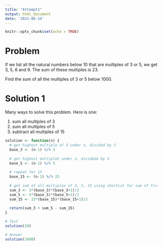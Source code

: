```yaml
---
title: "Attempt1"
output: html_document
date: '2022-06-24'
---
```


```r
knitr::opts_chunk$set(echo = TRUE)
```

# Problem
If we list all the natural numbers below 10 that are multiples of 3 or 5, we get 3, 5, 6 and 9. The sum of these multiples is 23.

Find the sum of all the multiples of 3 or 5 below 1000.

# Solution 1

Many ways to solve this problem. Here is one:

1. sum all multiples of 3
2. sum all multiples of 5
3. subtract all multiples of 15


```r

solution <- function(n) {
  # get highest multiple of 3 under n, divided by 3
  base_3 <- (n-1) %/% 3
  
  # get highest multiple5 under n, dividede by 5
  base_5 <- (n-1) %/% 5
  
  # repeat for 15
  base_15 <- (n-1) %/% 15
  
  # get sum of all multiples of 3, 5, 15 using shortcut for sum of first n natural numbers
  sum_3 <- 3*(base_3)*(base_3+1)/2
  sum_5 <- 5*(base_5)*(base_5+1)/2
  sum_15 <- 15*(base_15)*(base_15+1)/2
  
  return(sum_3 + sum_5 - sum_15)
}

# Test
solution(10)

# Answer
solution(1000)

```

